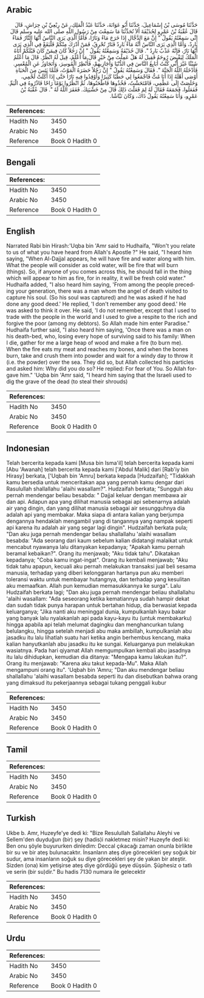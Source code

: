## Arabic


<div dir="rtl" lang="ar" style={{fontSize:'larger',backgroundColor:'#f8f9fa',padding:20}}>
حَدَّثَنَا مُوسَى بْنُ إِسْمَاعِيلَ، حَدَّثَنَا أَبُو عَوَانَةَ، حَدَّثَنَا عَبْدُ الْمَلِكِ، عَنْ رِبْعِيِّ بْنِ حِرَاشٍ، قَالَ قَالَ عُقْبَةُ بْنُ عَمْرٍو لِحُذَيْفَةَ أَلاَ تُحَدِّثُنَا مَا سَمِعْتَ مِنْ رَسُولِ اللَّهِ صلى الله عليه وسلم قَالَ إِنِّي سَمِعْتُهُ يَقُولُ ‏"‏ إِنَّ مَعَ الدَّجَّالِ إِذَا خَرَجَ مَاءً وَنَارًا، فَأَمَّا الَّذِي يَرَى النَّاسُ أَنَّهَا النَّارُ فَمَاءٌ بَارِدٌ، وَأَمَّا الَّذِي يَرَى النَّاسُ أَنَّهُ مَاءٌ بَارِدٌ فَنَارٌ تُحْرِقُ، فَمَنْ أَدْرَكَ مِنْكُمْ فَلْيَقَعْ فِي الَّذِي يَرَى أَنَّهَا نَارٌ، فَإِنَّهُ عَذْبٌ بَارِدٌ ‏"‏‏.‏ قَالَ حُذَيْفَةُ وَسَمِعْتُهُ يَقُولُ ‏"‏ إِنَّ رَجُلاً كَانَ فِيمَنْ كَانَ قَبْلَكُمْ أَتَاهُ الْمَلَكُ لِيَقْبِضَ رُوحَهُ فَقِيلَ لَهُ هَلْ عَمِلْتَ مِنْ خَيْرٍ قَالَ مَا أَعْلَمُ، قِيلَ لَهُ انْظُرْ‏.‏ قَالَ مَا أَعْلَمُ شَيْئًا غَيْرَ أَنِّي كُنْتُ أُبَايِعُ النَّاسَ فِي الدُّنْيَا وَأُجَازِيهِمْ، فَأُنْظِرُ الْمُوسِرَ، وَأَتَجَاوَزُ عَنِ الْمُعْسِرِ‏.‏ فَأَدْخَلَهُ اللَّهُ الْجَنَّةَ ‏"‏‏.‏ فَقَالَ وَسَمِعْتُهُ يَقُولُ ‏"‏ إِنَّ رَجُلاً حَضَرَهُ الْمَوْتُ، فَلَمَّا يَئِسَ مِنَ الْحَيَاةِ أَوْصَى أَهْلَهُ إِذَا أَنَا مُتُّ فَاجْمَعُوا لِي حَطَبًا كَثِيرًا وَأَوْقِدُوا فِيهِ نَارًا حَتَّى إِذَا أَكَلَتْ لَحْمِي، وَخَلَصَتْ إِلَى عَظْمِي، فَامْتَحَشْتُ، فَخُذُوهَا فَاطْحَنُوهَا، ثُمَّ انْظُرُوا يَوْمًا رَاحًا فَاذْرُوهُ فِي الْيَمِّ‏.‏ فَفَعَلُوا، فَجَمَعَهُ فَقَالَ لَهُ لِمَ فَعَلْتَ ذَلِكَ قَالَ مِنْ خَشْيَتِكَ‏.‏ فَغَفَرَ اللَّهُ لَهُ ‏"‏‏.‏ قَالَ عُقْبَةُ بْنُ عَمْرٍو، وَأَنَا سَمِعْتُهُ يَقُولُ ذَاكَ، وَكَانَ نَبَّاشًا‏.‏
</div>
<div style={{backgroundColor:'#f8f9fa',padding:20, marginBottom: 10}}><table> <thead> <tr> <th>References:</th> <th></th> </tr> </thead> <tbody><tr><td>Hadith No</td><td>3450</td></tr><tr><td>Arabic No</td><td>3450</td></tr><tr><td>Reference</td><td>Book 0 Hadith 0</td></tr></tbody></table></div>

## Bengali


<div dir="ltr" lang="bn" style={{fontSize:'larger',backgroundColor:'#f8f9fa',padding:20}}>

</div>
<div style={{backgroundColor:'#f8f9fa',padding:20, marginBottom: 10}}><table> <thead> <tr> <th>References:</th> <th></th> </tr> </thead> <tbody><tr><td>Hadith No</td><td>3450</td></tr><tr><td>Arabic No</td><td>3450</td></tr><tr><td>Reference</td><td>Book 0 Hadith 0</td></tr></tbody></table></div>

## English


<div dir="ltr" lang="en" style={{fontSize:'larger',backgroundColor:'#f8f9fa',padding:20}}>
Narrated Rabi bin Hirash:'Uqba bin 'Amr said to Hudhaifa, "Won't you relate to us of what you have heard from Allah's Apostle ?" He said, "I heard him saying, "When Al-Dajjal appears, he will have fire and water along with him. What the people will consider as cold water, will be fire that will burn (things). So, if anyone of you comes across this, he should fall in the thing which will appear to him as fire, for in reality, it will be fresh cold water." Hudhaifa added, "I also heard him saying, 'From among the people preceding your generation, there was a man whom the angel of death visited to capture his soul. (So his soul was captured) and he was asked if he had done any good deed.' He replied, 'I don't remember any good deed.' He was asked to think it over. He said, 'I do not remember, except that I used to trade with the people in the world and I used to give a respite to the rich and forgive the poor (among my debtors). So Allah made him enter Paradise." Hudhaifa further said, "I also heard him saying, 'Once there was a man on his death-bed, who, losing every hope of surviving said to his family: When I die, gather for me a large heap of wood and make a fire (to burn me). When the fire eats my meat and reaches my bones, and when the bones burn, take and crush them into powder and wait for a windy day to throw it (i.e. the powder) over the sea. They did so, but Allah collected his particles and asked him: Why did you do so? He replied: For fear of You. So Allah forgave him." 'Uqba bin 'Amr said, "I heard him saying that the Israeli used to dig the grave of the dead (to steal their shrouds)
</div>
<div style={{backgroundColor:'#f8f9fa',padding:20, marginBottom: 10}}><table> <thead> <tr> <th>References:</th> <th></th> </tr> </thead> <tbody><tr><td>Hadith No</td><td>3450</td></tr><tr><td>Arabic No</td><td>3450</td></tr><tr><td>Reference</td><td>Book 0 Hadith 0</td></tr></tbody></table></div>

## Indonesian


<div dir="ltr" lang="id" style={{fontSize:'larger',backgroundColor:'#f8f9fa',padding:20}}>
Telah bercerita kepada kami [Musa bin Isma'il] telah bercerita kepada kami [Abu 'Awanah] telah bercerita kepada kami ['Abdul Malik] dari [Rab'iy bin Hirasy] berkata, ['Uqbah bin 'Amru] berkata kepada [Hudzaifah]; "Tidakkah kamu bersedia untuk menceritakan apa yang pernah kamu dengar dari Rasulullah shallallahu 'alaihi wasallam?". Hudzaifah berkata; "Sungguh aku pernah mendengar beliau besabda: " Dajjal keluar dengan membawa air dan api. Adapun apa yang dilihat manusia sebagai api sebenarnya adalah air yang dingin, dan yang dilihat manusia sebagai air sesungguhnya dia adalah api yang membakar. Maka siapa di antara kalian yang berjumpa dengannya hendaklah mengambil yang di tangannya yang nampak seperti api karena itu adalah air yang segar lagi dingin". Hudzaifah berkata pula; "Dan aku juga pernah mendengar beliau shallallahu 'alaihi wasallam besabda: "Ada seorang dari kaum sebelum kalian didatangi malaikat untuk mencabut nyawanya lalu ditanyakan kepadanya; "Apakah kamu pernah beramal kebaikan?". Orang itu menjawab; "Aku tidak tahu". Dikatakan kepadanya; "Coba kamu ingat-ingat". Orang itu kembali menjawab; "Aku tidak tahu apapun, kecuali aku pernah melakukan transaksi jual beli sesama manusia, terhadap yang diberi kelonggaran hartanya pun aku memberi toleransi waktu untuk membayar hutangnya, dan terhadap yang kesulitan aku memaafkan. Allah pun kemudian memasukkannya ke surga". Lalu Hudzaifah berkata lagi; "Dan aku juga pernah mendengar beliau shallallahu 'alaihi wasallam: "Ada seseorang ketika kematiannya sudah hampir dekat dan sudah tidak punya harapan untuk bertahan hidup, dia berwasiat kepada keluarganya; "Jika nanti aku meninggal dunia, kumpulkanlah kayu bakar yang banyak lalu nyalakanlah api pada kayu-kayu itu (untuk membakarku) hingga apabila api telah melumat dagingku dan menghancurkan tulang belulangku, hingga setelah menjadi abu maka ambillah, kumpulkanlah abu jasadku itu lalu lihatlah suatu hari ketika angin berhembus kencang, maka kalian hanyutkanlah abu jasadku itu ke sungai. Keluarganya pun melakukan wasiatnya. Pada hari qiyamat Allah memgumpulkan kembali abu jasadnya itu lalu dihidupkan, kemudian dia ditanya: "Mengapa kamu lakukan itu?". Orang itu menjawab: "Karena aku takut kepada-Mu". Maka Allah mengampuni orang itu". 'Uqbah bin 'Amru; "Dan aku mendengar beliau shallallahu 'alaihi wasallam besabda seperti itu dan disebutkan bahwa orang yang dimaksud itu pekerjaannya sebagai tukang penggali kubur
</div>
<div style={{backgroundColor:'#f8f9fa',padding:20, marginBottom: 10}}><table> <thead> <tr> <th>References:</th> <th></th> </tr> </thead> <tbody><tr><td>Hadith No</td><td>3450</td></tr><tr><td>Arabic No</td><td>3450</td></tr><tr><td>Reference</td><td>Book 0 Hadith 0</td></tr></tbody></table></div>

## Tamil


<div dir="ltr" lang="ta" style={{fontSize:'larger',backgroundColor:'#f8f9fa',padding:20}}>

</div>
<div style={{backgroundColor:'#f8f9fa',padding:20, marginBottom: 10}}><table> <thead> <tr> <th>References:</th> <th></th> </tr> </thead> <tbody><tr><td>Hadith No</td><td>3450</td></tr><tr><td>Arabic No</td><td>3450</td></tr><tr><td>Reference</td><td>Book 0 Hadith 0</td></tr></tbody></table></div>

## Turkish


<div dir="ltr" lang="tr" style={{fontSize:'larger',backgroundColor:'#f8f9fa',padding:20}}>
Ukbe b. Amr, Huzeyfe'ye dedi ki: "Bize Resulullah Sallallahu Aleyhi ve Sellem'den duyduğun (bir) şey (hadis)i nakletmez misin? Huzeyfe dedi ki: Ben onu şöyle buyururken dinledim: Deccal çıkacağı zaman onunla birlikte bir su ve bir ateş bulunacaktır. İnsanların ateş diye görecekleri şey soğuk bir sudur, ama insanların soğuk su diye görecekleri şey de yakan bir ateştir. Sizden (ona) kim yetişirse ateş diye gördüğü şeye düşsün. Şüphesiz o tatlı ve serin (bir su)dir." Bu hadis 7130 numara ile gelecektir
</div>
<div style={{backgroundColor:'#f8f9fa',padding:20, marginBottom: 10}}><table> <thead> <tr> <th>References:</th> <th></th> </tr> </thead> <tbody><tr><td>Hadith No</td><td>3450</td></tr><tr><td>Arabic No</td><td>3450</td></tr><tr><td>Reference</td><td>Book 0 Hadith 0</td></tr></tbody></table></div>

## Urdu


<div dir="rtl" lang="ur" style={{fontSize:'larger',backgroundColor:'#f8f9fa',padding:20}}>

</div>
<div style={{backgroundColor:'#f8f9fa',padding:20, marginBottom: 10}}><table> <thead> <tr> <th>References:</th> <th></th> </tr> </thead> <tbody><tr><td>Hadith No</td><td>3450</td></tr><tr><td>Arabic No</td><td>3450</td></tr><tr><td>Reference</td><td>Book 0 Hadith 0</td></tr></tbody></table></div>